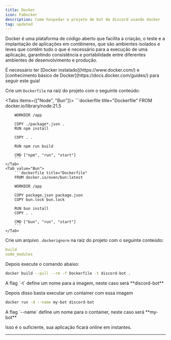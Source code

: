 ```yaml
---
title: Docker
icon: FaDocker
description: Como hospedar o projeto de bot de discord usando docker
tag: updated 
---
```


Docker é uma plataforma de código aberto que facilita a criação, o teste e a implantação de aplicações em contêineres, que são ambientes isolados e leves que contêm tudo o que é necessário para a execução de uma aplicação, garantindo consistência e portabilidade entre diferentes ambientes de desenvolvimento e produção.

<Callout type="warn">
    É necessário ter [Docker instalado](https://www.docker.com/) e [conhecimento básico de Docker](https://docs.docker.com/guides/) para seguir este guia!
</Callout>

Crie um `Dockerfile` na raiz do projeto com o seguinte conteúdo:

<Tabs items={["Node", "Bun"]}>
    <Tab value="Node">
        ```dockerfile title="Dockerfile"
        FROM docker.io/library/node:21.5

        WORKDIR /app

        COPY ./package*.json .
        RUN npm install

        COPY . .

        RUN npm run build

        CMD ["npm", "run", "start"]
        ```
    </Tab>
    <Tab value="Bun">
        ```dockerfile title="Dockerfile"
        FROM docker.io/oven/bun:latest

        WORKDIR /app

        COPY package.json package.json
        COPY bun.lock bun.lock

        RUN bun install
        COPY . .

        CMD ["bun", "run", "start"]
        ```
    </Tab>
</Tabs>


Crie um arquivo `.dockerignore` na raiz do projeto com o seguinte conteúdo:

```yml title=".dockerignore"
build
node_modules
```

Depois execute o comando abaixo:
```bash
docker build --pull --rm -f Dockerfile -t discord-bot .
```

<Callout type="info">
    A flag `-t` define um nome para a imagem, neste caso será **discord-bot**
</Callout>

Depois disso basta executar um container com essa imagem

```bash
docker run -d --name my-bot discord-bot
```

<Callout type="info">
    A flag `--name` define um nome para o container, neste caso será **my-bot**
</Callout>

Isso é o suficiente, sua aplicação ficará online em instantes.

---